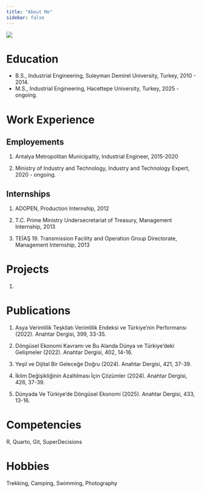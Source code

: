 ```yaml
---
title: "About Me"
sidebar: false 
---
```


![](images/gamzephoto.jpg){fig-align="center"}


# Education

-   B.S., Industrial Engineering, Suleyman Demirel University, Turkey, 2010 - 2014.
-   M.S., Industrial Engineering, Hacettepe University, Turkey, 2025 - ongoing.

# Work Experience

## Employements

1.  Antalya Metropolitan Municipality, Industrial Engineer, 2015-2020

2.  Ministry of Industry and Technology, Industry and Technology Expert, 2020 - ongoing.

## Internships

1.  ADOPEN, Production Internship, 2012

2.  T.C. Prime Ministry Undersecretariat of Treasury, Management Internship, 2013

3.  TEİAŞ 19. Transmission Facility and Operation Group Directorate, Management Internship, 2013

# Projects

1.

# Publications

1.  Asya Verimlilik Teşkilatı Verimlilik Endeksi ve Türkiye’nin Performansı (2022). Anahtar Dergisi, 399, 33-35.

2. Döngüsel Ekonomi Kavramı ve Bu Alanda Dünya ve Türkiye’deki Gelişmeler (2022). Anahtar Dergisi, 402, 14-16.

3. Yeşil ve Dijital Bir Geleceğe Doğru (2024). Anahtar Dergisi, 421, 37-39.

4. İklim Değişikliğinin Azaltılması İçin Çözümler (2024). Anahtar Dergisi, 426, 37-39.

5. Dünyada Ve Türkiye’de Döngüsel Ekonomi (2025). Anahtar Dergisi, 433, 13-16.


# Competencies

R, Quarto, Git, SuperDecisions

# Hobbies
Trekking, Camping, Swimming, Photography